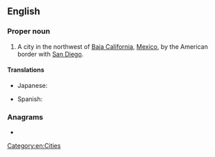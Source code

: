 ==English==
{{wikipedia}}

===Proper noun===
{{en-proper noun}}

# A city in the northwest of [[Baja California]], [[Mexico]], by the American border with [[San Diego]].

====Translations====
{{trans-top|a city in Mexico}}
* Japanese: {{t|ja|ティファナ|tr=Tifana}}
{{trans-mid}}
* Spanish: {{t+|es|Tijuana|f}}
{{trans-bottom}}

===Anagrams===
* {{l|en|Juanita}}

[[Category:en:Cities]]